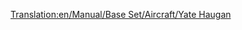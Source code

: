 [[Translation:en/Manual/Base Set/Aircraft/Yate Haugan]]

{{nl/Vliegtuig|Name=Yate Haugan
|Image=[[File:en/BAC-AërospatialConcorde.png|Yate Haugan]]
|Cost=153,808 (307.616)
|Speed=2,330 kph (1,448 MPH)
|Annual=7,031 (14.062) 	
|Designed=1968
|Lifespan=25
|Capacity=100 passagiers & 20 zakken post
|Description=Het eerste supersonische vliegtuig. Astronomisch duur met hoge onderhoudskosten. Zeer nuttig voor routes die de hele kaart oversteken.
|Real-lifeWikilink=Concorde
|Real-life=[https://www.wikipedia.org/wiki/Concorde BAC-Aérospatiale Concorde]
}}
